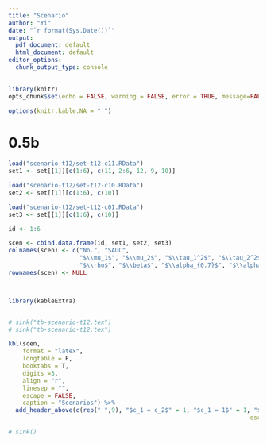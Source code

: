 ```yaml
---
title: "Scenario"
author: "Yi"
date: "`r format(Sys.Date())`"
output:
  pdf_document: default
  html_document: default
editor_options:
  chunk_output_type: console
---
```


```r
library(knitr)
opts_chunk$set(echo = FALSE, warning = FALSE, error = TRUE, message=FALSE, comment="")

options(knitr.kable.NA = " ")

```

# 0.5b

```r
load("scenario-t12/set-t12-c11.RData")
set1 <- set[[1]][c(1:6), c(11, 2:6, 12, 9, 10)]

load("scenario-t12/set-t12-c10.RData")
set2 <- set[[1]][c(1:6), c(10)]

load("scenario-t12/set-t12-c01.RData")
set3 <- set[[1]][c(1:6), c(10)]

id <- 1:6

scen <- cbind.data.frame(id, set1, set2, set3)
colnames(scen) <- c("No.", "SAUC", 
                    "$\\mu_1$", "$\\mu_2$", "$\\tau_1^2$", "$\\tau_2^2$", "$\\tau_{12}$", 
                    "$\\rho$", "$\\beta$", "$\\alpha_{0.7}$", "$\\alpha_{0.7}$", "$\\alpha_{0.7}$")
rownames(scen) <- NULL



library(kableExtra)


# sink("tb-scenario-t12.tex")
# sink("tb-scenario-t12.tex")

kbl(scen, 
    format = "latex",
    longtable = F, 
    booktabs = T, 
    digits =3,
    align = "r",
    linesep = "",
    escape = FALSE,
    caption = "Scenarios") %>% 
  add_header_above(c(rep(" ",9), "$c_1 = c_2$" = 1, "$c_1 = 1$" = 1, "$c_1 = 0$" = 1),
  																	escape = FALSE)

# sink()

```
